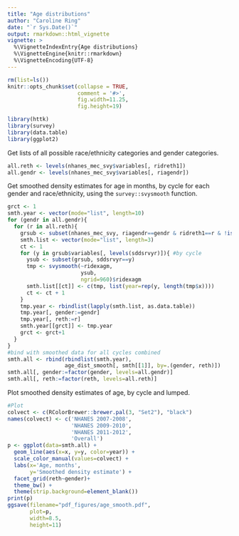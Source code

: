 ```yaml
---
title: "Age distributions"
author: "Caroline Ring"
date: "`r Sys.Date()`"
output: rmarkdown::html_vignette
vignette: >
  %\VignetteIndexEntry{Age distributions}
  %\VignetteEngine{knitr::rmarkdown}
  %\VignetteEncoding{UTF-8}
---
```


```r
rm(list=ls())
knitr::opts_chunk$set(collapse = TRUE, 
                      comment = '#>', 
                      fig.width=11.25, 
                      fig.height=19)
```

```r
library(httk)
library(survey)
library(data.table)
library(ggplot2)
```

Get lists of all possible race/ethnicity categories and gender categories.
```r
all.reth <- levels(nhanes_mec_svy$variables[, ridreth1])
all.gendr <- levels(nhanes_mec_svy$variables[, riagendr])
```

Get smoothed density estimates for age in months, by cycle for each gender and race/ethnicity, using the `survey::svysmooth` function. 
```r
grct <- 1
smth.year <- vector(mode="list", length=10)
for (gendr in all.gendr){
  for (r in all.reth){
    grsub <- subset(nhanes_mec_svy, riagendr==gendr & ridreth1==r & !is.na(ridexagm))
    smth.list <- vector(mode="list", length=3)
    ct <- 1
    for (y in grsub$variables[, levels(sddsrvyr)]){ #by cycle
      ysub <- subset(grsub, sddsrvyr==y)
      tmp <- svysmooth(~ridexagm,
                       ysub,
                       ngrid=960)$ridexagm 
      smth.list[[ct]] <- c(tmp, list(year=rep(y, length(tmp$x))))
      ct <- ct + 1
    }
    tmp.year <- rbindlist(lapply(smth.list, as.data.table))
    tmp.year[, gender:=gendr]
    tmp.year[, reth:=r]
    smth.year[[grct]] <- tmp.year
    grct <- grct+1
  }
}
#bind with smoothed data for all cycles combined
smth.all <- rbind(rbindlist(smth.year), 
                  age_dist_smooth[, smth[[1]], by=.(gender, reth)])
smth.all[, gender:=factor(gender, levels=all.gendr)]
smth.all[, reth:=factor(reth, levels=all.reth)]
```

Plot smoothed density estimates of age, by cycle and lumped.
```r
#Plot
colvect <- c(RColorBrewer::brewer.pal(3, "Set2"), "black")
names(colvect) <- c('NHANES 2007-2008',
                    'NHANES 2009-2010',
                    'NHANES 2011-2012',
                    'Overall')
p <- ggplot(data=smth.all) +
  geom_line(aes(x=x, y=y, color=year)) +
  scale_color_manual(values=colvect) +
  labs(x='Age, months',
       y='Smoothed density estimate') +
  facet_grid(reth~gender)+
  theme_bw() +
  theme(strip.background=element_blank())
print(p)
ggsave(filename="pdf_figures/age_smooth.pdf",
       plot=p,
       width=8.5,
       height=11)
```